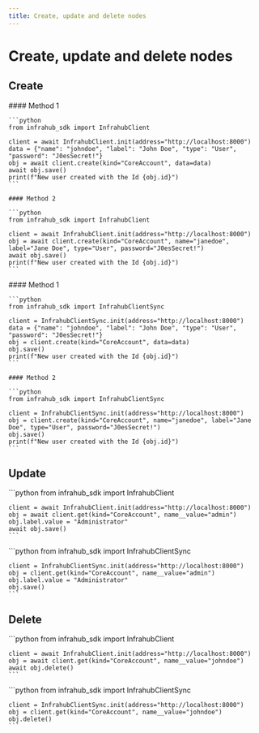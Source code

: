 ```yaml
---
title: Create, update and delete nodes
---
```


# Create, update and delete nodes

## Create

<Tabs groupId="async-sync">
  <TabItem value="Async" default>
    #### Method 1

    ```python
    from infrahub_sdk import InfrahubClient

    client = await InfrahubClient.init(address="http://localhost:8000")
    data = {"name": "johndoe", "label": "John Doe", "type": "User", "password": "J0esSecret!"}
    obj = await client.create(kind="CoreAccount", data=data)
    await obj.save()
    print(f"New user created with the Id {obj.id}")
    ```

    #### Method 2

    ```python
    from infrahub_sdk import InfrahubClient

    client = await InfrahubClient.init(address="http://localhost:8000")
    obj = await client.create(kind="CoreAccount", name="janedoe", label="Jane Doe", type="User", password="J0esSecret!")
    await obj.save()
    print(f"New user created with the Id {obj.id}")
    ```
  </TabItem>
  <TabItem value="Sync">
    #### Method 1

    ```python
    from infrahub_sdk import InfrahubClientSync

    client = InfrahubClientSync.init(address="http://localhost:8000")
    data = {"name": "johndoe", "label": "John Doe", "type": "User", "password": "J0esSecret!"}
    obj = client.create(kind="CoreAccount", data=data)
    obj.save()
    print(f"New user created with the Id {obj.id}")
    ```

    #### Method 2

    ```python
    from infrahub_sdk import InfrahubClientSync

    client = InfrahubClientSync.init(address="http://localhost:8000")
    obj = client.create(kind="CoreAccount", name="janedoe", label="Jane Doe", type="User", password="J0esSecret!")
    obj.save()
    print(f"New user created with the Id {obj.id}")
    ```
  </TabItem>
</Tabs>

## Update

<Tabs groupId="async-sync">
  <TabItem value="Async" default>
    ```python
    from infrahub_sdk import InfrahubClient

    client = await InfrahubClient.init(address="http://localhost:8000")
    obj = await client.get(kind="CoreAccount", name__value="admin")
    obj.label.value = "Administrator"
    await obj.save()
    ```
  </TabItem>
  <TabItem value="Sync">
    ```python
    from infrahub_sdk import InfrahubClientSync

    client = InfrahubClientSync.init(address="http://localhost:8000")
    obj = client.get(kind="CoreAccount", name__value="admin")
    obj.label.value = "Administrator"
    obj.save()
    ```
  </TabItem>
</Tabs>

## Delete

<Tabs groupId="async-sync">
  <TabItem value="Async" default>
    ```python
    from infrahub_sdk import InfrahubClient

    client = await InfrahubClient.init(address="http://localhost:8000")
    obj = await client.get(kind="CoreAccount", name__value="johndoe")
    await obj.delete()
    ```
  </TabItem>
  <TabItem value="Sync">
    ```python
    from infrahub_sdk import InfrahubClientSync

    client = InfrahubClientSync.init(address="http://localhost:8000")
    obj = client.get(kind="CoreAccount", name__value="johndoe")
    obj.delete()
    ```
  </TabItem>
</Tabs>
